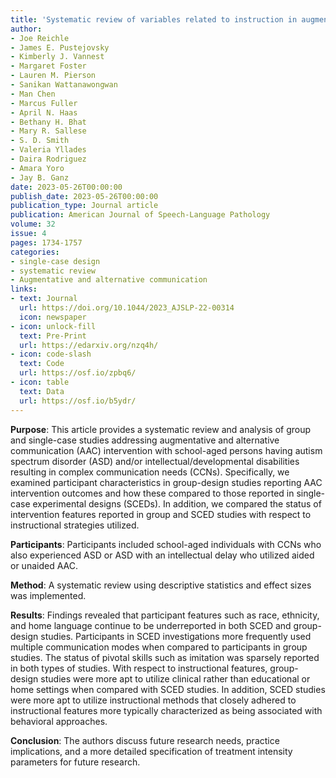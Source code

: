 ```yaml
---
title: 'Systematic review of variables related to instruction in augmentative and alternative communication implementation: Group and single-case design'
author:
- Joe Reichle
- James E. Pustejovsky
- Kimberly J. Vannest
- Margaret Foster
- Lauren M. Pierson
- Sanikan Wattanawongwan
- Man Chen
- Marcus Fuller
- April N. Haas
- Bethany H. Bhat
- Mary R. Sallese
- S. D. Smith
- Valeria Yllades
- Daira Rodriguez
- Amara Yoro
- Jay B. Ganz
date: 2023-05-26T00:00:00
publish_date: 2023-05-26T00:00:00
publication_type: Journal article
publication: American Journal of Speech-Language Pathology 
volume: 32
issue: 4
pages: 1734-1757
categories:
- single-case design
- systematic review
- Augmentative and alternative communication
links:
- text: Journal
  url: https://doi.org/10.1044/2023_AJSLP-22-00314
  icon: newspaper
- icon: unlock-fill
  text: Pre-Print
  url: https://edarxiv.org/nzq4h/
- icon: code-slash
  text: Code
  url: https://osf.io/zpbq6/
- icon: table
  text: Data
  url: https://osf.io/b5ydr/
---
```


__Purpose__: This article provides a systematic review and analysis of group and single-case studies addressing augmentative and alternative communication (AAC) intervention with school-aged persons having autism spectrum disorder (ASD) and/or intellectual/developmental disabilities resulting in complex communication needs (CCNs). Specifically, we examined participant characteristics in group-design studies reporting AAC intervention outcomes and how these compared to those reported in single-case experimental designs (SCEDs). In addition, we compared the status of intervention features reported in group and SCED studies with respect to instructional strategies utilized.

__Participants__: Participants included school-aged individuals with CCNs who also experienced ASD or ASD with an intellectual delay who utilized aided or unaided AAC.

__Method__: A systematic review using descriptive statistics and effect sizes was implemented.

__Results__: Findings revealed that participant features such as race, ethnicity, and home language continue to be underreported in both SCED and group-design studies. Participants in SCED investigations more frequently used multiple communication modes when compared to participants in group studies. The status of pivotal skills such as imitation was sparsely reported in both types of studies. With respect to instructional features, group-design studies were more apt to utilize clinical rather than educational or home settings when compared with SCED studies. In addition, SCED studies were more apt to utilize instructional methods that closely adhered to instructional features more typically characterized as being associated with behavioral approaches.

__Conclusion__: The authors discuss future research needs, practice implications, and a more detailed specification of treatment intensity parameters for future research.
